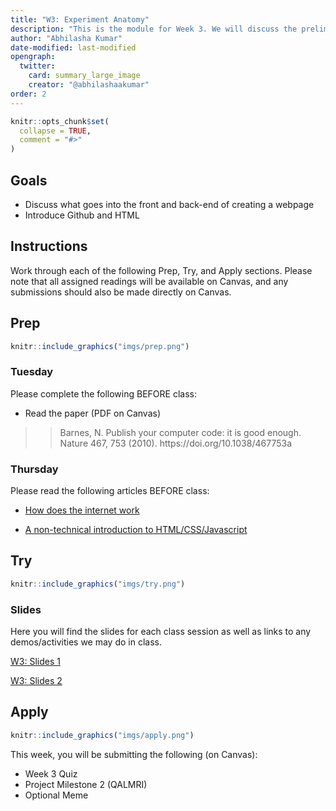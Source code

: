 ```yaml
---
title: "W3: Experiment Anatomy"
description: "This is the module for Week 3. We will discuss the preliminary building blocks of creating an experiment, as well as a framework for maintaining an effective workflow."
author: "Abhilasha Kumar"
date-modified: last-modified
opengraph:
  twitter:
    card: summary_large_image
    creator: "@abhilashaakumar"
order: 2
---
```


```r
knitr::opts_chunk$set(
  collapse = TRUE,
  comment = "#>"
)
```

## Goals

- Discuss what goes into the front and back-end of creating a webpage
- Introduce Github and HTML

## Instructions 

Work through each of the following Prep, Try, and Apply sections. Please note that all assigned readings will be available on Canvas, and any submissions should also be made directly on Canvas.

## Prep 

:::::{.card .border .border-2 .border-info}
:::: {.grid .g-0}
::: {.g-col-3}
:::: {.card-body}

```r
knitr::include_graphics("imgs/prep.png")
```

::::
:::

::: {.g-col-9}
:::: {.card-body}
### Tuesday

Please complete the following BEFORE class:

- Read the paper (PDF on Canvas)

>> Barnes, N. Publish your computer code: it is good enough. Nature 467, 753 (2010). https://doi.org/10.1038/467753a




### Thursday

Please read the following articles BEFORE class:

- [How does the internet work](https://medium.com/@ankurdhamija83/day-0-web-development-basics-what-is-the-internet-and-how-it-works-9714e6f82181)

- [A non-technical introduction to HTML/CSS/Javascript](https://medium.com/@ankurdhamija83/web-development-basics-understanding-the-concept-of-html-css-and-javascript-1fc24a07719f)



::::
:::
::::
:::::

## Try {.mt-5}

:::::{.card .border .border-2 .border-info}
:::: {.grid .g-0}
::: {.g-col-3}
:::: {.card-body}

```r
knitr::include_graphics("imgs/try.png")
```

::::
:::

::: {.g-col-9}
:::: {.card-body}

### Slides

Here you will find the slides for each class session as well as links to any demos/activities we may do in class.


<a class="btn btn-outline-info" href="https://teaching-me.github.io/coglab/slides/W3_Sep_12_2023.pdf" role="button" target="_blank">W3: Slides 1</a>

<a class="btn btn-outline-info" href="https://teaching-me.github.io/coglab/slides/W3_Sep_14_2023.pdf" role="button" target="_blank">W3: Slides 2</a>



::::
:::


::::
:::::

## Apply {.mt-5}

:::::{.card .border .border-2 .border-info}
:::: {.grid .g-0}
::: {.g-col-3}
:::: {.card-body}

```r
knitr::include_graphics("imgs/apply.png")
```

::::
:::

::: {.g-col-9}
:::: {.card-body}

This week, you will be submitting the following (on Canvas):

- Week 3 Quiz
- Project Milestone 2 (QALMRI)
- Optional Meme
::::
:::


::::
:::::